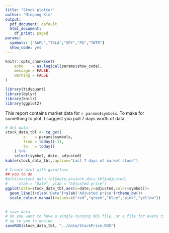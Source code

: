 ```yaml
---
title: "Stock plotter"
author: "Mingang Kim"
output:
  pdf_document: default
  html_document:
    df_print: paged
params:
  symbols: ["AAPL","TSLA","SPY","PG","TWTR"]
  show_code: yes
---
```


```r
knitr::opts_chunk$set(
    echo    = as.logical(params$show_code),
    message = FALSE, 
    warning = FALSE
)
```

```r
library(tidyquant)
library(dplyr)
library(knitr)
library(ggplot2)
```

This report contains market data for `r params$symbols`.  To make for something to plot, I suggest you pull 7 days worth of data.

```r
# Get data
stock_data_tbl <- tq_get(
        x    = params$symbols,
        from = today()-11, 
        to   = today()
    ) %>%
    select(symbol, date, adjusted)
kable(stock_data_tbl,caption="Last 7 days of market close")
```

```r
# Create plot with gain/loss
## you to do
#plot(x=stock_data_tbl$date,y=stock_data_tbl$adjusted,
#     xlab = "Date", ylab = "Adjusted price")
ggplot(data=stock_data_tbl,aes(x=date,y=adjusted,color=symbol))+
  geom_line()+xlab('Date')+ylab('Adjusted price')+theme_bw()+
  scale_colour_manual(values=c("red","green","blue","pink","yellow"))
  
```

```r
# save data 
# do you want to have a single running RDS file, or a file for every time this runs
# up to you to decide
saveRDS(stock_data_tbl, "../data/StockPrice.RDS")
```
